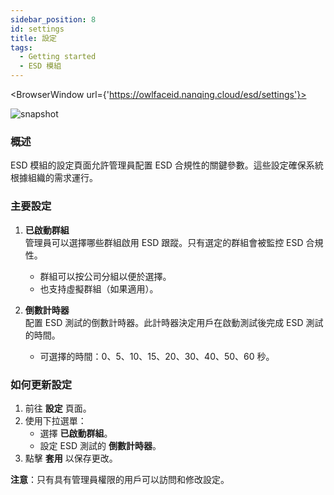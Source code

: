 ```yaml
---
sidebar_position: 8
id: settings
title: 設定
tags:
  - Getting started
  - ESD 模組
---
```



<BrowserWindow url={'https://owlfaceid.nanqing.cloud/esd/settings'}>

![snapshot](/assets/esd/settings-purchase-plan.png)

</BrowserWindow>

### 概述

ESD 模組的設定頁面允許管理員配置 ESD 合規性的關鍵參數。這些設定確保系統根據組織的需求運行。

### 主要設定

1. **已啟動群組**  
   管理員可以選擇哪些群組啟用 ESD 跟蹤。只有選定的群組會被監控 ESD 合規性。

   - 群組可以按公司分組以便於選擇。
   - 也支持虛擬群組（如果適用）。

2. **倒數計時器**  
   配置 ESD 測試的倒數計時器。此計時器決定用戶在啟動測試後完成 ESD 測試的時間。
   - 可選擇的時間：0、5、10、15、20、30、40、50、60 秒。

### 如何更新設定

1. 前往 **設定** 頁面。
2. 使用下拉選單：
   - 選擇 **已啟動群組**。
   - 設定 ESD 測試的 **倒數計時器**。
3. 點擊 **套用** 以保存更改。

**注意**：只有具有管理員權限的用戶可以訪問和修改設定。
